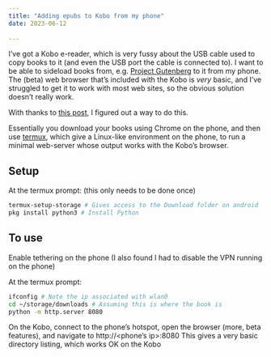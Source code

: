 ```yaml
---
title: "Adding epubs to Kobo from my phone"
date: 2023-06-12
    
---
```



I've got a Kobo e-reader, which is very fussy about the USB cable used to copy books to it (and even the USB port the cable is connected to).
I want to be able to sideload books from, e.g. [Project Gutenberg](https://www.gutenberg.org) to it from my phone.  The (beta) web browser that's included with 
the Kobo is _very_ basic, and I've struggled to get it to work with most web sites, so the obvious solution doesn't really work.

With thanks to [this post](https://medium.com/techtofreedom/this-is-how-i-set-up-an-http-server-on-my-android-phone-1fed20e4f0c8), I figured out a way to do
this.

Essentially you download your books using Chrome on the phone, and then use [termux](https://termux.com/), which give a Linux-like environment on the phone, to run a minimal web-server whose output works with the Kobo's browser.

## Setup

At the termux prompt: (this only needs to be done once)

```bash
termux-setup-storage # Gives access to the Download folder on android 
pkg install python3 # Install Python
```

## To use

Enable tethering on the phone (I also found I had to disable the VPN running on the phone)

At the termux prompt:

```bash
ifconfig # Note the ip associated with wlan0
cd ~/storage/downloads # Assuming this is where the book is
python -m http.server 8080
```

On the Kobo, connect to the phone's hotspot, open the browser (more, beta features),
and navigate to http://<phone's ip>:8080  This gives a very basic directory listing, which works OK on the Kobo




